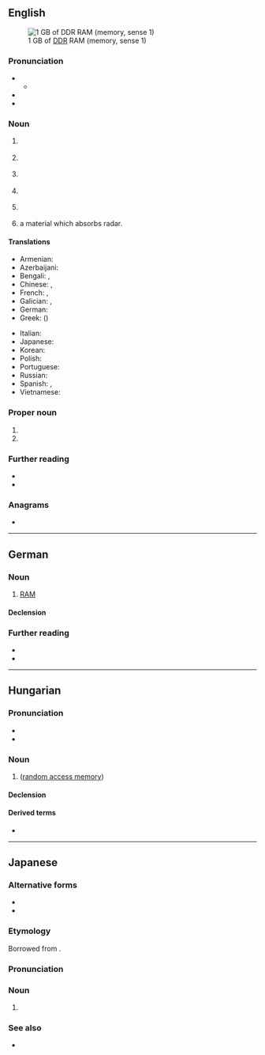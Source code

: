 {{also|ram|Ram|rám|râm|Râm|rắm}}

==English==
[[File:DDR RAM-2.jpg|thumb|right|1 GB of [[DDR]] RAM (memory, sense 1)]]

===Pronunciation===
* {{IPA|en|/ɹæm/}}
** {{audio|en|en-us-ram.ogg|Audio (US)}}
* {{rhymes|en|æm|s=1}}
* {{homophones|en|ram}}

===Noun===
{{en-noun}}

# {{lb|en|electronics|computing}} {{acronym of|en|random access memory|random-access memory}}
#: {{hypo|en|NVRAM|SRAM|DRAM|SDRAM|FRAM|MRAM|VRAM}}
#: {{cot|en|ROM|flash memory|bubble memory|core memory|WORM}}
# {{lb|en|computer science}} {{acronym of|en|[[random-access]] [[machine]]}}
#: {{cot|en|PRAM}}
# {{lb|en|physical sciences}} {{acronym of|en|[[relative atomic mass]]}} {{lb|en|sometimes styled ''r.a.m.''<!--As for example in the Oxford Dictionary of Chemistry 8e-->}}
#: {{cot|en|atomic weight|atomic mass}}
# {{lb|en|project management}} {{acronym of|en|[[responsibility]] [[assignment]] [[matrix]]}}
# {{lb|en|risk management}} {{acronym of|en|[[reliability]] [[availability]] [[maintainability]]}}
# {{lb|en|military}} {{acronym of|en|[[radar]]-[[absorbent]] [[material]]|dot=,}} a material which absorbs radar.

====Translations====
{{trans-top-also|random access memory|random access memory}}
* Armenian: {{t|hy|ՕՀՍ|sc=Armn}}
* Azerbaijani: {{t|az|ƏYQ}}
* Bengali: {{t|bn|র‌্যান্ডম অ্যাকসেস মেমরি|sc=Beng}}, {{t|bn|র‌্যাম|sc=Beng}}
* Chinese: {{t+|zh|内存|sc=Hani}}, {{t+|zh|記憶體|sc=Hani}}
* French: {{t+|fr|RAM|f}}, {{t|fr|mémoire RAM|f}}
* Galician: {{t|gl|RAM|f}}, {{t|gl|memoria RAM|f}}
* German: {{t+|de|RAM|m|n}}
* Greek: {{t|el|ΜΤΠ|f}} ({{t+|el|μνήμη τυχαίας προσπέλασης|f}})
{{trans-mid}}
* Italian: {{t+|it|memoria|f}}
* Japanese: {{t|ja|RAM|tr=ramu|sc=Jpan}}
* Korean: {{t|ko|램}}
* Polish: {{t+|pl|RAM|m}}
* Portuguese: {{t|pt|memória RAM|f}}
* Russian: {{t+|ru|ОЗУ}}
* Spanish: {{t+|es|RAM|f}}, {{t|es|memoria RAM|f}}
* Vietnamese: {{t|vi|bộ nhớ}}
{{trans-bottom}}

===Proper noun===
{{en-proper noun}}

# {{init of|en|{{w|Royal Academy of Music}}}}
# {{init of|en|{{w|Rise Above Movement}}}}

===Further reading===
* {{pedia|random-access memory}}
* {{pedia|random-access machine}}

===Anagrams===
* {{anagrams|en|a=amr|-mar-|AMR|ARM|Arm|Arm.|MAR|MRA|Mar|Mar.|RMA|arm|mar|mar-}}

----

==German==

===Noun===
{{de-noun|n:m,(s),(s)[rare]}}

# {{lb|de|computing}} [[#English|RAM]]
#: {{syn|de|Arbeitsspeicher}}

====Declension====
{{de-ndecl|n:m,(s),(s)[rare]}}

===Further reading===
* {{R:Duden}}
* {{R:DWDS}}

----

==Hungarian==

===Pronunciation===
* {{hu-IPA|ram}}
* {{rhymes|hu|ɒm|s=1}}

===Noun===
{{hu-noun|-ok}}

# {{lb|hu|electronics|computing}} {{l|en|RAM}} ([[random access memory]])

====Declension====
{{hu-infl-nom|RAM-o|o|v=m}}{{hu-pos-otok|RAM-|j|jai}}

====Derived terms====
* {{l|hu|RAM-os}}

----

==Japanese==

===Alternative forms===
* {{ja-r|ランダム アクセス メモリ}}
* {{ja-r|ランダム アクセス メモリー}}

===Etymology===
Borrowed from {{bor|ja|en|RAM}}.

===Pronunciation===
{{ja-pron|ラム|acc=1}}

===Noun===
{{ja-noun|ラム}}

# {{lb|ja|electronics|computing}} {{l|en|RAM}}

===See also===
* {{ja-r|ROM|ロム}}